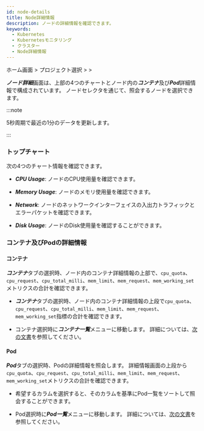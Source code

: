 ```yaml
---
id: node-details
title: Node詳細情報
description: ノードの詳細情報を確認できます。
keywords:
  - Kubernetes
  - Kubernetesモニタリング
  - クラスター
  - Node詳細情報
---
```


ホーム画面 > プロジェクト選択 > <Cmdname sid="cluster" className="uitext" /> > <Cmdname sid="node_detail" className="uitext" />

***ノード詳細***画面は、上部の4つのチャートとノード内の***コンテナ***及び***Pod***詳細情報で構成されています。 ノードセレクタを通じて、照会するノードを選択できます。

<ImgLang img='k8s-resource-node-detail.png' desc='ノード詳細画面' />

:::note 

5秒周期で最近の1分のデータを更新します。

:::

### トップチャート

次の4つのチャート情報を確認できます。

- ***CPU Usage***: ノードのCPU使用量を確認できます。

- ***Memory Usage***: ノードのメモリ使用量を確認できます。

- ***Network***: ノードのネットワークインターフェイスの入出力トラフィックとエラーパケットを確認できます。

- ***Disk Usage***: ノードのDisk使用量を確認することができます。 

### コンテナ及びPodの詳細情報

#### コンテナ

***コンテナ***タブの選択時、ノード内のコンテナ詳細情報の上部で、`cpu_quota`、`cpu_request`、`cpu_total_milli`、`mem_limit`、`mem_request`、`mem_working_set`メトリクスの合計を確認できます。 

- ***コンテナ***タブの選択時、ノード内のコンテナ詳細情報の上段で`cpu_quota`、`cpu_request`、`cpu_total_milli`、`mem_limit`、`mem_request`、`mem_working_set`指標の合計を確認できます。 

- コンテナ選択時に***コンテナ一覧***メニューに移動します。 詳細については、[次の文書](resource-container-list)を参照してください。

#### Pod

***Pod***タブの選択時、Podの詳細情報を照会します。 詳細情報画面の上段から `cpu_quota`、`cpu_request`、`cpu_total_milli`、`mem_limit`、`mem_request`、`mem_working_set`メトリクスの合計を確認できます。 

- 希望するカラムを選択すると、そのカラムを基準にPod一覧をソートして照会することができます。 

- Pod選択時に***Pod一覧***メニューに移動します。 詳細については、[次の文書](resource-pod-list)を参照してください。 
